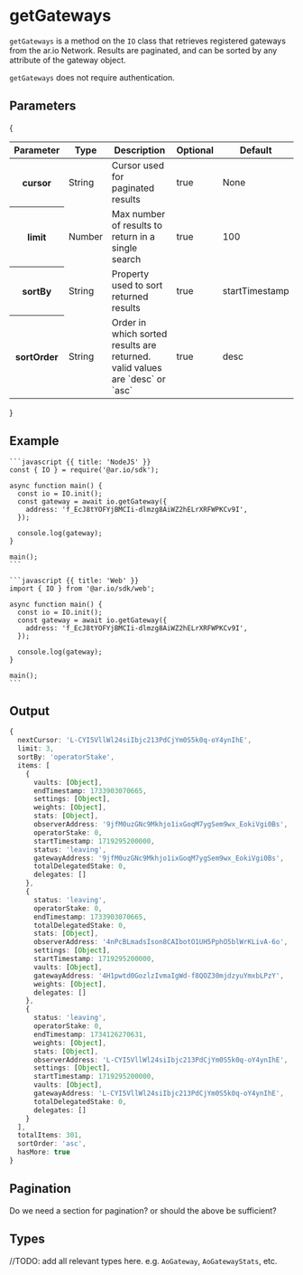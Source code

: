
# getGateways

`getGateways` is a method on the `IO` class that retrieves registered gateways from the ar.io Network. Results are paginated, and can be sorted by any attribute of the gateway object.

`getGateways` does not require authentication.

## Parameters

{
<div style={{textAlign: "center"}}>
    <table className="inline-table">
    <thead>
    <tr>
        <th>Parameter</th>
        <th>Type</th>
        <th>Description</th>
        <th>Optional</th>
        <th>Default</th>
    </tr>
    </thead>
    <tbody>
    <tr>
        <th>cursor</th>
        <td>String</td>
        <td>Cursor used for paginated results</td>
        <td>true</td>
        <td>None</td>
    </tr>
    <tr>
        <th>limit</th>
        <td>Number</td>
        <td>Max number of results to return in a single search</td>
        <td>true</td>
        <td>100</td>
    </tr>
    <tr>
        <th>sortBy</th>
        <td>String</td>
        <td>Property used to sort returned results</td>
        <td>true</td>
        <td>startTimestamp</td>
    </tr>
    <tr>
        <th>sortOrder</th>
        <td>String</td>
        <td>Order in which sorted results are returned. valid values are `desc` or `asc`</td>
        <td>true</td>
        <td>desc</td>
    </tr>
    </tbody>
    </table>
</div>
}

## Example

<CodeGroup title="getGateways">

    ```javascript {{ title: 'NodeJS' }}
    const { IO } = require('@ar.io/sdk');

    async function main() {
      const io = IO.init();
      const gateway = await io.getGateway({
        address: 'f_EcJ8tYOFYjBMCIi-dlmzg8AiWZ2hELrXRFWPKCv9I',
      });

      console.log(gateway);
    }

    main();
    ```

    ```javascript {{ title: 'Web' }}
    import { IO } from '@ar.io/sdk/web';

    async function main() {
      const io = IO.init();
      const gateway = await io.getGateway({
        address: 'f_EcJ8tYOFYjBMCIi-dlmzg8AiWZ2hELrXRFWPKCv9I',
      });

      console.log(gateway);
    }

    main();
    ```

</CodeGroup>


## Output

```typescript
{
  nextCursor: 'L-CYI5VllWl24siIbjc213PdCjYm0S5k0q-oY4ynIhE',
  limit: 3,
  sortBy: 'operatorStake',
  items: [
    {
      vaults: [Object],
      endTimestamp: 1733903070665,
      settings: [Object],
      weights: [Object],
      stats: [Object],
      observerAddress: '9jfM0uzGNc9Mkhjo1ixGoqM7ygSem9wx_EokiVgi0Bs',
      operatorStake: 0,
      startTimestamp: 1719295200000,
      status: 'leaving',
      gatewayAddress: '9jfM0uzGNc9Mkhjo1ixGoqM7ygSem9wx_EokiVgi0Bs',
      totalDelegatedStake: 0,
      delegates: []
    },
    {
      status: 'leaving',
      operatorStake: 0,
      endTimestamp: 1733903070665,
      totalDelegatedStake: 0,
      stats: [Object],
      observerAddress: '4nPcBLmadsIson8CAIbotO1UH5PphO5blWrKLivA-6o',
      settings: [Object],
      startTimestamp: 1719295200000,
      vaults: [Object],
      gatewayAddress: '4H1pwtd0GozlzIvmaIgWd-f8QOZ30mjdzyuYmxbLPzY',
      weights: [Object],
      delegates: []
    },
    {
      status: 'leaving',
      operatorStake: 0,
      endTimestamp: 1734126270631,
      weights: [Object],
      stats: [Object],
      observerAddress: 'L-CYI5VllWl24siIbjc213PdCjYm0S5k0q-oY4ynIhE',
      settings: [Object],
      startTimestamp: 1719295200000,
      vaults: [Object],
      gatewayAddress: 'L-CYI5VllWl24siIbjc213PdCjYm0S5k0q-oY4ynIhE',
      totalDelegatedStake: 0,
      delegates: []
    }
  ],
  totalItems: 301,
  sortOrder: 'asc',
  hasMore: true
}
```

## Pagination

Do we need a section for pagination? or should the above be sufficient?

## Types

//TODO: add all relevant types here. e.g. `AoGateway`, `AoGatewayStats`, etc.